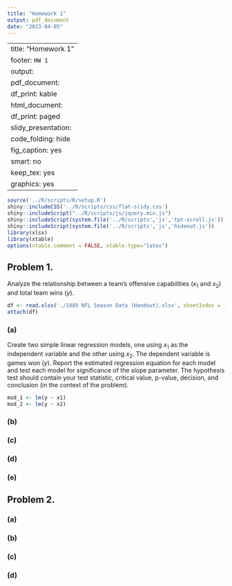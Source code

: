 ```yaml
---
title: "Homework 1"
output: pdf_document
date: "2023-04-05"
---
```

---
title: "Homework 1"
footer: `HW 1`
output:
  pdf_document:
    df_print: kable
  html_document:
    df_print: paged
  slidy_presentation:
    code_folding: hide
    fig_caption: yes
    smart: no
keep_tex: yes
graphics: yes
---

```r
source('../R/scripts/R/setup.R')
shiny::includeCSS('../R/scripts/css/flat-slidy.css')
shiny::includeScript("../R/scripts/js/jquery.min.js")
shiny::includeScript(system.file('../R/scripts','js','tpt-scroll.js'))
shiny::includeScript(system.file('../R/scripts','js','hideout.js'))
library(xlsx)
library(xtable)
options(xtable.comment = FALSE, xtable.type="latex")
```

## Problem 1.

Analyze the relationship between a team’s offensive capabilities ($x_1$ and $x_2$) and total team
wins ($y$).

```r
df <- read.xlsx('./1989 NFL Season Data (Handout).xlsx', sheetIndex = 1)
attach(df)
```

### (a)

 Create two simple linear regression models, one using $x_1$ as the independent variable and the other
using $x_2$. The dependent variable is games won ($y$). Report the estimated regression equation for each
model and test each model for significance of the slope parameter. The hypothesis test should contain
your test statistic, critical value, p-value, decision, and conclusion (in the context of the problem).

```r
mod_1 <- lm(y ~ x1)
mod_2 <- lm(y ~ x2)
```

### (b)

### (c)

### (d)

### (e)

## Problem 2.

### (a)

### (b)

### (c)

### (d)